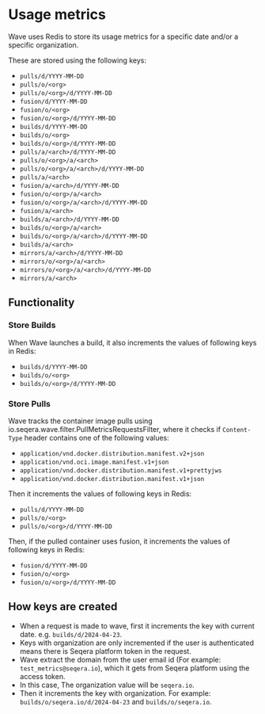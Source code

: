 # Usage metrics

Wave uses Redis to store its usage metrics for a specific date and/or a specific organization.

These are stored using the following keys:

- `pulls/d/YYYY-MM-DD`
- `pulls/o/<org>`
- `pulls/o/<org>/d/YYYY-MM-DD`
- `fusion/d/YYYY-MM-DD`
- `fusion/o/<org>`
- `fusion/o/<org>/d/YYYY-MM-DD`
- `builds/d/YYYY-MM-DD`
- `builds/o/<org>`
- `builds/o/<org>/d/YYYY-MM-DD`
- `pulls/a/<arch>/d/YYYY-MM-DD`
- `pulls/o/<org>/a/<arch>`
- `pulls/o/<org>/a/<arch>/d/YYYY-MM-DD`
- `pulls/a/<arch>`
- `fusion/a/<arch>/d/YYYY-MM-DD`
- `fusion/o/<org>/a/<arch>`
- `fusion/o/<org>/a/<arch>/d/YYYY-MM-DD`
- `fusion/a/<arch>`
- `builds/a/<arch>/d/YYYY-MM-DD`
- `builds/o/<org>/a/<arch>`
- `builds/o/<org>/a/<arch>/d/YYYY-MM-DD`
- `builds/a/<arch>`
- `mirrors/a/<arch>/d/YYYY-MM-DD`
- `mirrors/o/<org>/a/<arch>`
- `mirrors/o/<org>/a/<arch>/d/YYYY-MM-DD`
- `mirrors/a/<arch>`

## Functionality

### Store Builds

When Wave launches a build, it also increments the values of following keys in Redis:

- `builds/d/YYYY-MM-DD`
- `builds/o/<org>`
- `builds/o/<org>/d/YYYY-MM-DD`

### Store Pulls

Wave tracks the container image pulls using io.seqera.wave.filter.PullMetricsRequestsFilter, where it checks if `Content-Type` header contains one of the following values:

- `application/vnd.docker.distribution.manifest.v2+json`
- `application/vnd.oci.image.manifest.v1+json`
- `application/vnd.docker.distribution.manifest.v1+prettyjws`
- `application/vnd.docker.distribution.manifest.v1+json`

Then it increments the values of following keys in Redis:

- `pulls/d/YYYY-MM-DD`
- `pulls/o/<org>`
- `pulls/o/<org>/d/YYYY-MM-DD`

Then, if the pulled container uses fusion, it increments the values of following keys in Redis:

- `fusion/d/YYYY-MM-DD`
- `fusion/o/<org>`
- `fusion/o/<org>/d/YYYY-MM-DD`

## How keys are created

- When a request is made to wave, first it increments the key with current date. e.g. `builds/d/2024-04-23`.
- Keys with organization are only incremented if the user is authenticated means there is Seqera platform token in the request.
- Wave extract the domain from the user email id (For example: `test_metrics@seqera.io`), which it gets from Seqera platform using the access token.
- In this case, The organization value will be `seqera.io`.
- Then it increments the key with organization. For example: `builds/o/seqera.io/d/2024-04-23` and `builds/o/seqera.io`.
